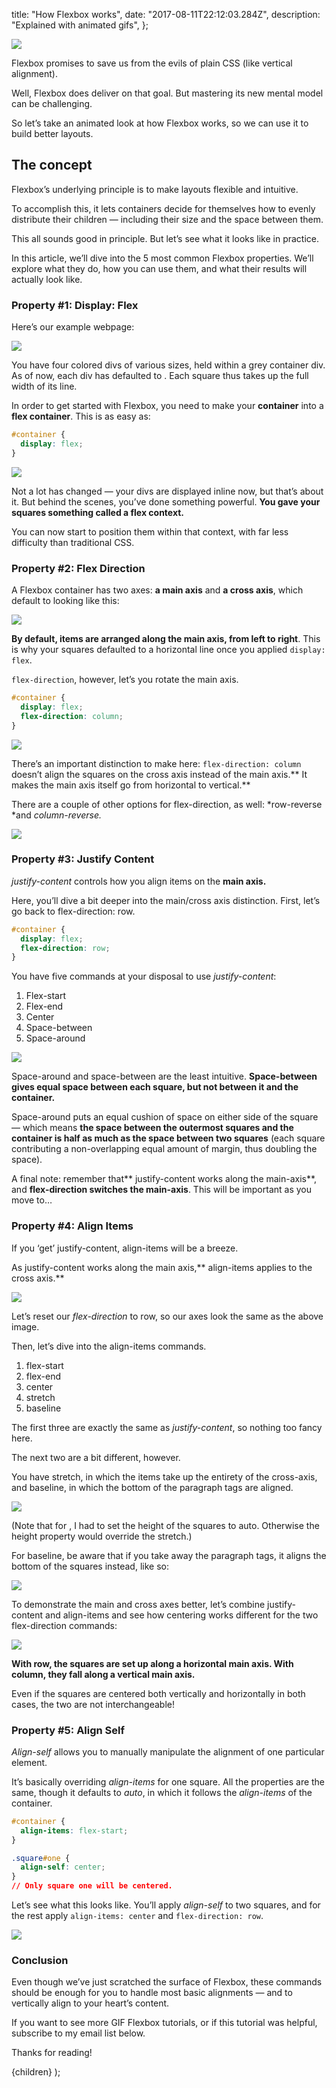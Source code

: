 
  title: "How Flexbox works",
  date: "2017-08-11T22:12:03.284Z",
  description: "Explained with animated gifs",
};

![](./cover.png)

Flexbox promises to save us from the evils of plain CSS (like vertical
alignment).

Well, Flexbox does deliver on that goal. But mastering its new mental model can
be challenging.

So let’s take an animated look at how Flexbox works, so we can use it to build
better layouts.

## The concept

Flexbox’s underlying principle is to make layouts flexible and intuitive.

To accomplish this, it lets containers decide for themselves how to evenly
distribute their children — including their size and the space between them.

This all sounds good in principle. But let’s see what it looks like in practice.

In this article, we’ll dive into the 5 most common Flexbox properties. We’ll
explore what they do, how you can use them, and what their results will actually
look like.

### Property #1: Display: Flex

Here’s our example webpage:

![](./flexbox1.gif)

You have four colored divs of various sizes, held within a grey container div.
As of now, each div has defaulted to . Each square thus takes up the full width
of its line.

In order to get started with Flexbox, you need to make your **container** into a
**flex container**. This is as easy as:

```css
#container {
  display: flex;
}
```

![](./flexbox2.gif)

Not a lot has changed — your divs are displayed inline now, but that’s about it.
But behind the scenes, you’ve done something powerful. **You gave your squares
something called a flex context.**

You can now start to position them within that context, with far less difficulty
than traditional CSS.

### Property #2: Flex Direction

A Flexbox container has two axes: **a main axis** and **a cross axis**, which
default to looking like this:

![](./flexbox3.png)

**By default, items are arranged along the main axis, from left to right**. This
is why your squares defaulted to a horizontal line once you applied `display: flex`.

`flex-direction`, however, let’s you rotate the main axis.

```css
#container {
  display: flex;
  flex-direction: column;
}
```

![](./flexbox4.gif)

There’s an important distinction to make here: `flex-direction: column` doesn’t align the squares on the
cross axis instead of the main axis.** It makes the main axis itself go from
horizontal to vertical.**

There are a couple of other options for flex-direction, as well: *row-reverse
*and _column-reverse._

![](./flexbox5.gif)

### Property #3: Justify Content

_justify-content_ controls how you align items on the **main axis.**

Here, you’ll dive a bit deeper into the main/cross axis distinction. First,
let’s go back to flex-direction: row.

```css
#container {
  display: flex;
  flex-direction: row;
}
```

You have five commands at your disposal to use _justify-content_:

1.  Flex-start
2.  Flex-end
3.  Center
4.  Space-between
5.  Space-around

![](./flexbox6.gif)

Space-around and space-between are the least intuitive. **Space-between gives
equal space between each square, but not between it and the container.**

Space-around puts an equal cushion of space on either side of the square — which
means **the space between the outermost squares and the container is half as
much as the space between two squares** (each square contributing a
non-overlapping equal amount of margin, thus doubling the space).

A final note: remember that** justify-content works along the main-axis**, and
**flex-direction switches the main-axis**. This will be important as you move
to…

### Property #4: Align Items

If you ‘get’ justify-content, align-items will be a breeze.

As justify-content works along the main axis,** align-items applies to the cross
axis.**

![](./flexbox7.png)

Let’s reset our _flex-direction_ to row, so our axes look the same as the above
image.

Then, let’s dive into the align-items commands.

1.  flex-start
2.  flex-end
3.  center
4.  stretch
5.  baseline

The first three are exactly the same as _justify-content_, so nothing too fancy
here.

The next two are a bit different, however.

You have stretch, in which the items take up the entirety of the cross-axis, and
baseline, in which the bottom of the paragraph tags are aligned.

![](./flexbox8.gif)

(Note that for , I had to set the height of the squares to auto. Otherwise the
height property would override the stretch.)

For baseline, be aware that if you take away the paragraph tags, it aligns the
bottom of the squares instead, like so:

![](./flexbox9.png)

To demonstrate the main and cross axes better, let’s combine justify-content and
align-items and see how centering works different for the two flex-direction
commands:

![](./flexbox10.gif)

**With row, the squares are set up along a horizontal main axis. With column,
they fall along a vertical main axis.**

Even if the squares are centered both vertically and horizontally in both cases,
the two are not interchangeable!

### Property #5: Align Self

_Align-self_ allows you to manually manipulate the alignment of one particular
element.

It’s basically overriding _align-items_ for one square. All the properties are
the same, though it defaults to _auto_, in which it follows the _align-items_ of
the container.

```css
#container {
  align-items: flex-start;
}

.square#one {
  align-self: center;
}
// Only square one will be centered.
```

Let’s see what this looks like. You’ll apply _align-self_ to two squares, and
for the rest apply `align-items: center` and `flex-direction: row`.

![](./flexbox11.gif)

### Conclusion

Even though we’ve just scratched the surface of Flexbox, these commands should be enough for you to handle most basic alignments — and to vertically align to your heart’s content.

If you want to see more GIF Flexbox tutorials, or if this tutorial was helpful, subscribe to my email list below.

Thanks for reading!


  <ArticleLayout meta={meta}>{children}</ArticleLayout>
);